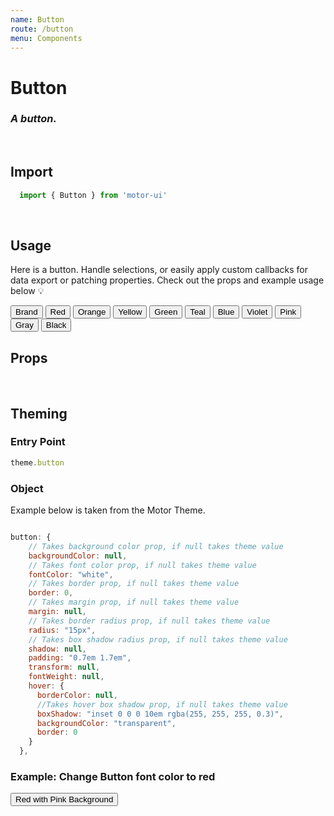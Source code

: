 ```yaml
---
name: Button
route: /button
menu: Components
---
```


<h1 style={{ margin: '0px' }}>Button</h1>
<h3 style={{ margin: '0px' }}><em>A button.</em></h3>

<br />

## Import

```javascript
  import { Button } from 'motor-ui'
```

<br />

## Usage

Here is a button. Handle selections, or easily apply custom callbacks for data export or patching properties.
Check out the props and example usage below 💡


<Playground>
    <Motor config={config} 
        theme={{
            button: {
                fontColor: 'red'
            }
        }}>
        <Button color='brand'>Brand</Button>
        <Button color='var(--oc-red-6)'>Red</Button>
        <Button color='var(--oc-orange-6)'>Orange</Button>
        <Button color='var(--oc-yellow-6)'>Yellow</Button>
        <Button color='var(--oc-green-6)'>Green</Button>
        <Button color='var(--oc-teal-6)'>Teal</Button>
        <Button color='var(--oc-blue-6)'>Blue</Button>
        <Button color='var(--oc-violet-6)'>Violet</Button>
        <Button color='var(--oc-pink-6)'>Pink</Button>
        <Button color='var(--oc-gray-6)'>Gray</Button>
        <Button color='black'>Black</Button>
    </Motor>
</Playground>

<br />

## Props

<Props of={Button} />

<br />

## Theming


### Entry Point

```javascript
theme.button
```

### Object

Example below is taken from the Motor Theme.

```javascript

button: {
    // Takes background color prop, if null takes theme value
    backgroundColor: null,
    // Takes font color prop, if null takes theme value
    fontColor: "white",
    // Takes border prop, if null takes theme value
    border: 0,
    // Takes margin prop, if null takes theme value
    margin: null,
    // Takes border radius prop, if null takes theme value
    radius: "15px",
    // Takes box shadow radius prop, if null takes theme value
    shadow: null,
    padding: "0.7em 1.7em",
    transform: null,
    fontWeight: null,
    hover: {
      borderColor: null,
      //Takes hover box shadow prop, if null takes theme value
      boxShadow: "inset 0 0 0 10em rgba(255, 255, 255, 0.3)",
      backgroundColor: "transparent",
      border: 0
    }
  },

```


### Example: Change Button font color to red

<Playground>
    <Motor
        config={config}
        theme={{
            button: {
                fontColor: 'red',
            }
        }}>
    <Button color='var(--oc-pink-2)'>Red with Pink Background</Button>
    </Motor>
</Playground>



